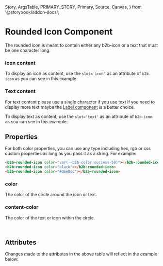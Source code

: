   Story,
  ArgsTable,
  PRIMARY_STORY,
  Primary,
  Source,
  Canvas,
} from '@storybook/addon-docs';

# Rounded Icon Component

The rounded icon is meant to contain either any b2b-icon or a text that must be one character long.

### Icon content

To display an icon as content, use the `slot='icon'` as an attribute of `b2b-icon` as you can see in this example:

<Canvas columns={3} withSource="open" withToolbar={false}>
  <Story id="components-assets-rounded-icon--story-010-icon" />
</Canvas>

### Text content

For text content please use a single character if you use text If you need to display more text maybe the [Label
component](?path=/docs/components-status-feedback-label--story-010-neutral) is a better choice.

To display text as content, use the `slot='text'` as an attribute of `b2b-icon` as you can see in this example:

<Canvas columns={3} withSource="open" withToolbar={false}>
  <Story id="components-assets-rounded-icon--story-020-text" />
</Canvas>

## Properties

For both color properties, you can use any type including hex, rgb or css custom properties as long as
you pass it as a string. For example:

```html
<b2b-rounded-icon color="var(--b2b-color-success-50)"></b2b-rounded-icon>
<b2b-rounded-icon color="black"></b2b-rounded-icon>
<b2b-rounded-icon color="#d6e0cc"></b2b-rounded-icon>
```

### color

The color of the circle around the icon or text.

### content-color

The color of the text or icon within the circle.

<br />

## Attributes

<ArgsTable story={PRIMARY_STORY} />
Changes made to the attributes in the above table will reflect in the example below:
<Primary />
